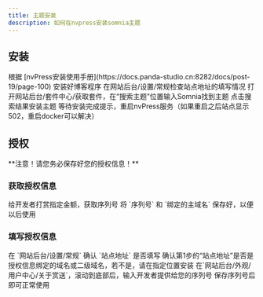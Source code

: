 ```yaml
---
title: 主题安装
description: 如何在nvpress安装somnia主题
---
```


## 安装


<Steps>
<Step>
根据 [nvPress安装使用手册](https://docs.panda-studio.cn:8282/docs/post-19/page-100) 安装好博客程序
</Step>
<Step>
在网站后台/设置/常规检查站点地址的填写情况
</Step>
<Step>
打开网站后台/套件中心/获取套件，在“搜索主题”位置输入Somnia找到主题
</Step>
<Step>
点击搜索结果安装主题
</Step>
<Step>
等待安装完成提示，重启nvPress服务（如果重启之后站点显示502，重启docker可以解决）
</Step>
</Steps>


## 授权

<Callout type="warning">
**注意！请您务必保存好您的授权信息！**
</Callout>

### 获取授权信息
<Steps>
	<Step>
给开发者打赏指定金额，获取序列号
	</Step>
	<Step>
	将 `序列号` 和 `绑定的主域名` 保存好，以便以后使用
	</Step>
</Steps>




### 填写授权信息

<Steps>
	<Step>
在 `网站后台/设置/常规` 确认 `站点地址` 是否填写
	</Step>
	<Step>
	 确认第1步的“站点地址”是否是授权信息绑定的域名或二级域名，若不是，请在指定位置安装
	</Step>
	<Step>
	 在`网站后台/外观/用户中心/关于赏送`，滚动到底部后，输入开发者提供给您的序列号
	</Step>
	<Step>
	 保存序列号后即可正常使用
	</Step>
</Steps>
